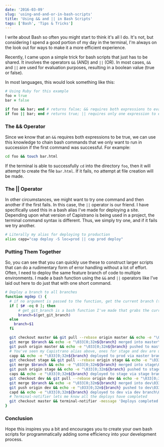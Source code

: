 ```yaml
---
date: '2016-03-09'
slug: 'using-and-and-or-in-bash-scripts'
title: 'Using && and || in Bash Scripts'
tags: ['Bash', 'Tips & Tricks']
---
```


I write about Bash so often you might start to think it's all I do. It's not, but considering I spend a good portion of my day in the terminal, I'm always on the look out for ways to make it a more efficient experience.

Recently, I came upon a simple trick for bash scripts that just has to be shared. It involves the operators `&&` (AND) and `||` (OR). In most cases, `&&` and `||` are used for evaluation purposes, resulting in a boolean value (true or false).

In most languages, this would look something like this:

```ruby
# Using Ruby for this example
foo = true
bar = false

if foo && bar; end # returns false; && requires both expressions to evaluate to true
if foo || bar; end # returns true; || requires only one expression to evaluate to true

```

### The && Operator

Since we know that an `&&` requires both expressions to be true, we can use this knowledge to chain bash commands that we only want to run in succession if the first command was successful. For example:

```bash
cd foo && touch bar.html

```

If the terminal is able to successfully `cd` into the directory `foo`, then it will attempt to create the file `bar.html`. If it fails, no attempt at file creation will be made.

### The || Operator

In other circumstances, we might want to try one command and then another if the first fails. In this case, the `||` operator is our friend. I have specifically used this in a bash alias I've made for deploying a site. Depending upon what version of Capistrano is being used in a project, the terminal command syntax is different. Thus, we simply try one, and if it fails we try another.

```bash
# Literally my alias for deploying to production
alias capp="cap deploy -S loc=prod || cap prod deploy"

```

### Putting Them Together

So, you can see that you can quickly use these to construct larger scripts that can do a rudimentary form of error handling without a lot of effort. Often, I need to deploy the same feature branch of code to multiple environments. I made a bash function using the `&&` and `||` operators like I've laid out here to do just that with one short command.

```bash
# Deploy a branch to all branches
function mgdep () {
  # if no argument is passed to the function, get the current branch (the feature branch)
  if [ $# -eq 0 ]; then
      # get_git_branch is a bash function I've made that grabs the current branch
      branch=$(get_git_branch)
  else
    branch=$1
  fi

  git checkout master && git pull --rebase origin master && echo -e "\033[0;32mMaster checked out and pulled\033[0m"
  git merge $branch && echo -e "\033[0;32m${branch} merged into master\033[0m"
  git push origin master && echo -e "\033[0;32m${branch} pushed to master\033[0m"
  # You've seen my Capistrano alias above, ones for stage and dev are used further down
  capp && echo -e "\033[0;32m${branch} deployed to prod via master branch\033[0m"
  git checkout stage && git pull --rebase origin stage && echo -e "\033[0;32mStage checked out and pulled\033[0m"
  git merge $branch && echo -e "\033[0;32m${branch} merged into stage\033[0m"
  git push origin stage && echo -e "\033[0;32m${branch} pushed to stage\033[0m"
  caps && echo -e "\033[0;32m${branch} deployed to stage via stage branch\033[0m"
  git checkout dev && git pull --rebase origin dev && echo -e "\033[0;32mDev checked out and pulled\033[0m"
  git merge $branch && echo -e "\033[0;32m${branch} merged into dev\033[0m"
  git push origin dev && echo -e "\033[0;32m${branch} pushed to dev\033[0m"
  capd && echo -e "\033[0;32m${branch} deployed to dev via dev branch\033[0m"
  # Terminal-notifier lets me know all the deploys have completed
  git checkout master && terminal-notifier -message 'Deploys completed. Master checked out.' -sound 'default'
}

```

### Conclusion

Hope this inspires you a bit and encourages you to create your own bash scripts for programmatically adding some efficiency into your development process.
